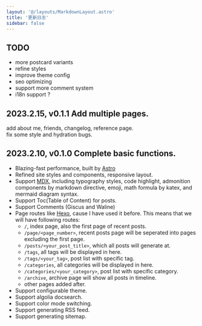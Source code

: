 ```yaml
---
layout: '@/layouts/MarkdownLayout.astro'
title: '更新日志'
sidebar: false
---
```


## TODO

- more postcard variants
- refine styles
- improve theme config
- seo optimizing
- support more comment system
- i18n support ?

## 2023.2.15, v0.1.1 Add multiple pages. 

add about me, friends, changelog, reference page.\
fix some style and hydration bugs.

## 2023.2.10, v0.1.0 Complete basic functions. 

- Blazing-fast performance, built by [Astro](https://astro.build/)
- Refined site styles and components, responsive layout.
- Support [MDX](https://mdxjs.com/), including typography styles, code highlight, admonition components by markdown directive, emoji, math formula by katex, and mermaid diagram syntax.
- Support Toc(Table of Content) for posts.
- Support Comments (Giscus and Waline)
- Page routes like [Hexo](https://hexo.io/), cause I have used it before. This means that we will have following routes:
  - `/`, index page, also the first page of recent posts.
  - `/page/<page_number>`, recent posts page will be seperated into pages excluding the first page.
  - `/posts/<your_post_title>`, which all posts will generate at.
  - `/tags`, all tags will be displayed in here.
  - `/tags/<your_tag>`, post list with specific tag.
  - `/categories`, all categories will be displayed in here.
  - `/categories/<your_category>`, post list with specific category.
  - `/archive`, archive page will show all posts in timeline.
  - other pages added after.
- Support configurable theme.
- Support algolia docsearch.
- Support color mode switching.
- Support generating RSS feed.
- Support generating sitemap.
